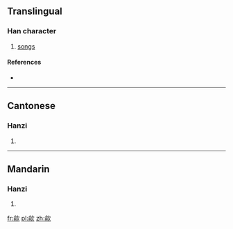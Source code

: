 ==Translingual==

===Han character===
{{Han char|rn=76|rad=欠|as=09|sn=13|four=8728<sub>0</sub>|canj=人弓弓人 (ONNO)}}

# [[songs]]

====References====
* {{Han ref|kx=0570.170|dkj=16143|hdz=32146.070|uh=6B48|ud=27464|bh=DDF9|bd=56825}}

----

==Cantonese==

===Hanzi===
{{yue-hanzi|jyut=|y=yu4}}

# {{defn|lang=yue|sort=欠09}}

----

==Mandarin==

===Hanzi===
{{cmn-hanzi|pin=[[ǒu]] ([[ou3]]), [[yú]] ([[yu2]])|wg=ou<sup>3</sup>, yü<sup>2</sup>}}

# {{defn|lang=cmn|sort=欠09}}

[[fr:歈]]
[[pl:歈]]
[[zh:歈]]